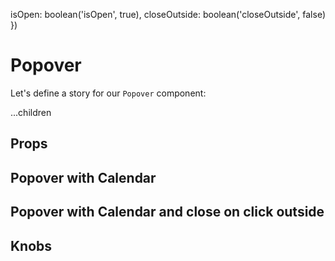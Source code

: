 
  isOpen: boolean('isOpen', true),
  closeOutside: boolean('closeOutside', false)
})

<Meta title="Atoms/Popover" component={Popover} />

# Popover

Let's define a story for our `Popover` component:

<Preview>
  <Story name="Default">
    <div style={{ height: '80px', marginBottom: '80px', marginTop: '-80px', position: 'relative' }}>
      <Popover isOpen>
        <span>...children</span>
      </Popover>
    </div>
  </Story>
</Preview>

## Props

<Props of={Popover} />

## Popover with Calendar

<Preview>
  <Story name="With calendar">
    <div style={{ height: '380px', marginBottom: '380px', marginTop: '-380px', position: 'relative' }}>
      <Popover isOpen>
        <Calendar />
      </Popover>
    </div>
  </Story>
</Preview>

## Popover with Calendar and close on click outside

<Preview>
  <Story name="With calendar and close on click outside">
    <div style={{ height: '380px', marginBottom: '380px', marginTop: '-380px', position: 'relative' }}>
      <Popover isOpen closeOutside>
        <Calendar />
      </Popover>
    </div>
  </Story>
</Preview>

## Knobs

<Preview>
  <Story name="Knobs">
    <div style={{ height: '380px', marginBottom: '380px', marginTop: '-380px', position: 'relative' }}>
      <Popover {...knobsProps()}>
        <Calendar />
      </Popover>
    </div>
  </Story>
</Preview>
